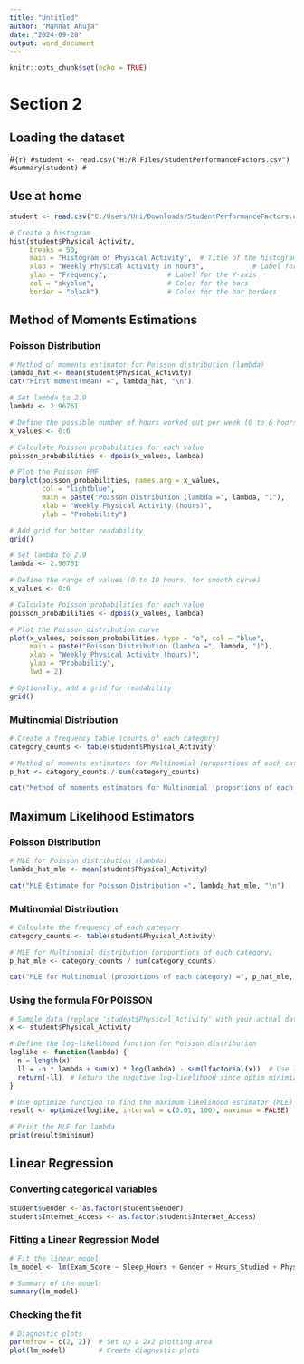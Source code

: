 ---
title: "Untitled"
author: "Mannat Ahuja"
date: "2024-09-28"
output: word_document
---

```{r setup, include=FALSE}
knitr::opts_chunk$set(echo = TRUE)
```


# Section 2
## Loading the dataset
#```{r}
#student <- read.csv("H:/R Files/StudentPerformanceFactors.csv")
#summary(student)
#```

## Use at home
```{r}
student <- read.csv("C:/Users/Uni/Downloads/StudentPerformanceFactors.csv")
```



```{r}
# Create a histogram
hist(student$Physical_Activity, 
     breaks = 50,
     main = "Histogram of Physical Activity",  # Title of the histogram
     xlab = "Weekly Physical Activity in hours",            # Label for the X-axis
     ylab = "Frequency",               # Label for the Y-axis
     col = "skyblue",                  # Color for the bars
     border = "black")                 # Color for the bar borders
```


## Method of Moments Estimations
### Poisson Distribution
```{r}
# Method of moments estimator for Poisson distribution (lambda)
lambda_hat <- mean(student$Physical_Activity)
cat("First moment(mean) =", lambda_hat, "\n")
```
```{r}
# Set lambda to 2.9
lambda <- 2.96761

# Define the possible number of hours worked out per week (0 to 6 hours)
x_values <- 0:6

# Calculate Poisson probabilities for each value
poisson_probabilities <- dpois(x_values, lambda)

# Plot the Poisson PMF
barplot(poisson_probabilities, names.arg = x_values, 
        col = "lightblue", 
        main = paste("Poisson Distribution (lambda =", lambda, ")"),
        xlab = "Weekly Physical Activity (hours)", 
        ylab = "Probability")

# Add grid for better readability
grid()
```
```{r}
# Set lambda to 2.9
lambda <- 2.96761

# Define the range of values (0 to 10 hours, for smooth curve)
x_values <- 0:6

# Calculate Poisson probabilities for each value
poisson_probabilities <- dpois(x_values, lambda)

# Plot the Poisson distribution curve
plot(x_values, poisson_probabilities, type = "o", col = "blue", 
     main = paste("Poisson Distribution (lambda =", lambda, ")"),
     xlab = "Weekly Physical Activity (hours)", 
     ylab = "Probability", 
     lwd = 2)

# Optionally, add a grid for readability
grid()
```


### Multinomial Distribution
```{r}
# Create a frequency table (counts of each category)
category_counts <- table(student$Physical_Activity)

# Method of moments estimators for Multinomial (proportions of each category)
p_hat <- category_counts / sum(category_counts)

cat("Method of moments estimators for Multinomial (proportions of each category) =", p_hat, "\n")
```


## Maximum Likelihood Estimators
### Poisson Distribution
```{r}
# MLE for Poisson distribution (lambda)
lambda_hat_mle <- mean(student$Physical_Activity)

cat("MLE Estimate for Poisson Distribution =", lambda_hat_mle, "\n")
```
### Multinomial Distribution
```{r}
# Calculate the frequency of each category
category_counts <- table(student$Physical_Activity)

# MLE for Multinomial distribution (proportions of each category)
p_hat_mle <- category_counts / sum(category_counts)

cat("MLE for Multinomial (proportions of each category) =", p_hat_mle, "\n")
```

### Using the formula FOr POISSON
```{r}
# Sample data (replace 'student$Physical_Activity' with your actual dataset)
x <- student$Physical_Activity

# Define the log-likelihood function for Poisson distribution
loglike <- function(lambda) {
  n = length(x)
  ll = -n * lambda + sum(x) * log(lambda) - sum(lfactorial(x))  # Use lfactorial to avoid overflow
  return(-ll)  # Return the negative log-likelihood since optim minimizes
}

# Use optimize function to find the maximum likelihood estimator (MLE)
result <- optimize(loglike, interval = c(0.01, 100), maximum = FALSE)

# Print the MLE for lambda
print(result$minimum)
```





## Linear Regression
### Converting categorical variables
```{r}
student$Gender <- as.factor(student$Gender)
student$Internet_Access <- as.factor(student$Internet_Access)
```

### Fitting a Linear Regression Model
```{r}
# Fit the linear model
lm_model <- lm(Exam_Score ~ Sleep_Hours + Gender + Hours_Studied + Physical_Activity, data = student)

# Summary of the model
summary(lm_model)
```
### Checking the fit
```{r}
# Diagnostic plots
par(mfrow = c(2, 2))  # Set up a 2x2 plotting area
plot(lm_model)        # Create diagnostic plots
```




